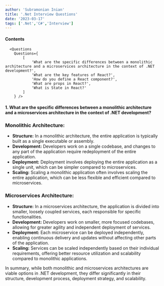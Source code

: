 ```yaml
---
author: 'Subramonian Inian'
title: '.Net Interview Questions'
date: '2023-03-17'
tags: ['.Net','C#','Interview']
---
```

#### Contents
      <Questions
        Questions={
            [
                'What are the specific differences between a monolithic architecture and a microservices architecture in the context of .NET development?',
                'What are the key features of React?',
                'How do you define a React component?',
                'What are props in React?',
                'What is State in React?'
            ]
        } />

#### 1. What are the specific differences between a monolithic architecture and a microservices architecture in the context of .NET development?

### Monolithic Architecture:

- **Structure:** In a monolithic architecture, the entire application is typically built as a single executable or assembly.
- **Development:** Developers work on a single codebase, and changes to any part of the application require redeployment of the entire application.
- **Deployment:** Deployment involves deploying the entire application as a single unit, which can be simpler compared to microservices.
- **Scaling:** Scaling a monolithic application often involves scaling the entire application, which can be less flexible and efficient compared to microservices.

### Microservices Architecture:

- **Structure:** In a microservices architecture, the application is divided into smaller, loosely coupled services, each responsible for specific functionalities.
- **Development:** Developers work on smaller, more focused codebases, allowing for greater agility and independent deployment of services.
- **Deployment:** Each microservice can be deployed independently, enabling continuous delivery and updates without affecting other parts of the application.
- **Scaling:** Services can be scaled independently based on their individual requirements, offering better resource utilization and scalability compared to monolithic applications.

In summary, while both monolithic and microservices architectures are viable options in .NET development, they differ significantly in their structure, development process, deployment strategy, and scalability.
